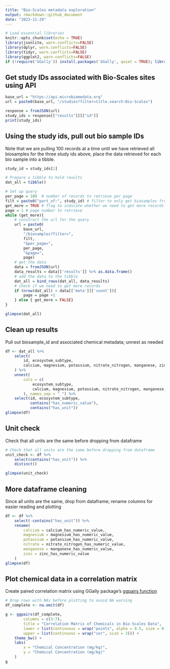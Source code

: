 ```yaml
---
title: "Bio-Scales metadata exploration"
output: rmarkdown::github_document
date: "2023-11-29"
---
```


```r
# Load essential libraries
knitr::opts_chunk$set(echo = TRUE)
library(jsonlite, warn.conflicts=FALSE)
library(dplyr, warn.conflicts=FALSE)
library(tidyr, warn.conflicts=FALSE)
library(ggplot2, warn.conflicts=FALSE)
if (!require('GGally')) install.packages('GGally', quiet = TRUE); library(GGally, warn.conflicts=FALSE)
```


## Get study IDs associated with Bio-Scales sites using API

```r
base_url = "https://api.microbiomedata.org"
url = paste0(base_url, "/studies?filter=title.search:Bio-Scales")

response = fromJSON(url)
study_ids = response[["results"]][["id"]]
print(study_ids)
```


## Using the study ids, pull out bio sample IDs 

Note that we are pulling 100 records at a time until we have retrieved all biosamples for the three study ids above, place the data retrieved for each bio sample into a tibble.

```r
study_id = study_ids[1]

# Prepare a tibble to hold results
dat_all = tibble()

# Set up query
per_page = 100  # number of records to retrieve per page
filt = paste0("part_of:", study_id) # filter to only get biosamples from the study of interest
get_more = TRUE # flag to indicate whether we need to get more records
page = 1 # page number to retrieve
while (get_more){
    # construct the url for the query
    url = paste0(
        base_url, 
        "/biosamples?filter=", 
        filt,
        "&per_page=",
        per_page,
        "&page=",
        page)
    # get the data
    data = fromJSON(url)
    data_results = data[['results']] %>% as.data.frame() 
    # add the data to the tibble
    dat_all = bind_rows(dat_all, data_results)
    # check if we need to get more records
    if (nrow(dat_all) < data[['meta']]['count']){
        page = page +1
    } else { get_more = FALSE}
}

glimpse(dat_all)
```



## Clean up results
Pull out biosample_id and associated chemical metadata; unnest as needed
```r
df <- dat_all %>%
    select(
        id, ecosystem_subtype,
        calcium, magnesium, potassium, nitrate_nitrogen, manganese, zinc
    ) %>%
    unnest(
        cols = c(
            ecosystem_subtype,
            calcium, magnesium, potassium, nitrate_nitrogen, manganese, zinc
        ), names_sep = "_") %>%
    select(id, ecosystem_subtype, 
           contains("has_numeric_value"),
           contains("has_unit"))
glimpse(df)
```


## Unit check
Check that all units are the same before dropping from dataframe
```r
# Check that all units are the same before dropping from dataframe
unit_check <- df %>%
    select(contains("has_unit")) %>%
    distinct() 

glimpse(unit_check)
```


## More dataframe cleaning
Since all units are the same, drop from dataframe; rename columns for easier reading and plotting
```r
df <- df %>%
    select(-contains("has_unit")) %>%
    rename(
        calcium = calcium_has_numeric_value,
        magnesium = magnesium_has_numeric_value,
        potassium = potassium_has_numeric_value,
        nitrate = nitrate_nitrogen_has_numeric_value,
        manganese = manganese_has_numeric_value,
        zinc = zinc_has_numeric_value
    ) 
glimpse(df)
```


## Plot chemical data in a correlation matrix
Create paired correlation matrix using GGally package's [ggpairs function](https://ggobi.github.io/ggally/articles/ggpairs.html)
```r
# Drop rows with NAs before plotting to avoid NA warning
df_complete <- na.omit(df)

g <- ggpairs(df_complete, 
        columns = c(3:7), 
        title = "Correlation Matrix of Chemicals in Bio-Scales Data",
        lower = list(continuous = wrap("points", alpha = 0.5, size = 0.7)),
        upper = list(continuous = wrap("cor", size = 3))) +
    theme_bw() +
    labs(
        x = "Chemical Concentration (mg/kg)",
        y = "Chemical Concentration (mg/kg)"
    )
g
```